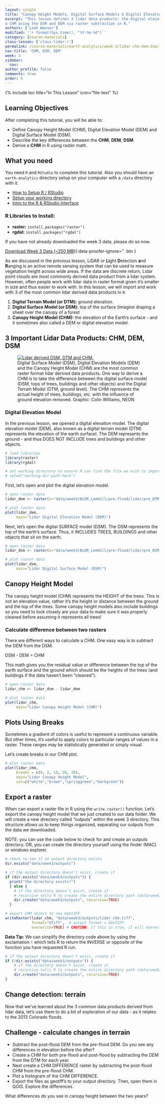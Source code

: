 ```yaml
---
layout: single
title: "Canopy Height Models, Digital Surface Models & Digital Elevation Models - Work With LiDAR Data in R"
excerpt: "This lesson defines 3 lidar data products: the digital elevation model (DEM), the digital surface model (DSM) and the canopy height model (CHM). We will also create
a CHM using the DSM and DEM via raster subtraction in R."
authors: ['Leah Wasser']
modified: '`r format(Sys.time(), "%Y-%m-%d")`'
category: [course-materials]
class-lesson: ['class-lidar-r']
permalink: /course-materials/earth-analytics/week-3/lidar-chm-dem-dsm/
nav-title: 'CHM, DSM, DEM'
week: 3
sidebar:
  nav:
author_profile: false
comments: true
order: 5
---
```


{% include toc title="In This Lesson" icon="file-text" %}

<div class='notice--success' markdown="1">

## <i class="fa fa-graduation-cap" aria-hidden="true"></i> Learning Objectives

After completing this tutorial, you will be able to:

* Define Canopy Height Model (CHM), Digital Elevation Model (DEM) and Digital Surface Model (DSM).
* Describe the key differences between the **CHM**, **DEM**, **DSM**.
* Derive a **CHM** in R using raster math.

## <i class="fa fa-check-square-o fa-2" aria-hidden="true"></i> What you need

You need `R` and `RStudio` to complete this tutorial. Also you should have
an `earth-analytics` directory setup on your computer with a `/data`
directory with it.

* [How to Setup R / RStudio](/course-materials/earth-analytics/week-1/setup-r-rstudio/)
* [Setup your working directory](/course-materials/earth-analytics/week-1/setup-working-directory/)
* [Intro to the R & RStudio Interface](/course-materials/earth-analytics/week-1/intro-to-r-and-rstudio)

### R Libraries to Install:

* **raster:** `install.packages("raster")`
* **rgdal:** `install.packages("rgdal")`

If you have not already downloaded the week 3 data, please do so now.

[<i class="fa fa-download" aria-hidden="true"></i> Download Week 3 Data (~250 MB)](https://ndownloader.figshare.com/files/7446715){:data-proofer-ignore='' .btn }

</div>

As we discussed in the previous lesson, LiDAR or **Li**ght **D**etection **a**nd
**R**anging is an active remote sensing system that can be used to measure
vegetation height across wide areas. If the data are discrete return, Lidar point
clouds are most commonly derived data product from a lidar system. However, often
people work with lidar data in raster format given it's smaller in size and
thus easier to work with. In this lesson, we will import and work with
3 of the most common lidar derived data products in `R`:

1. **Digital Terrain Model (or DTM):** ground elevation.
2. **Digital Surface Model (or DSM):** top of the surface (imagine draping a sheet over the canopy of a forest
3. **Canopy Height Model (CHM):** the elevation of the Earth's surface - and it sometimes also called a DEM or digital elevation model.

## 3 Important Lidar Data Products: CHM, DEM, DSM

<figure>
   <a href="{{ site.url }}/images/course-materials/earth-analytics/week-3/lidarTree-height.png">
   <img src="{{ site.url }}/images/course-materials/earth-analytics/week-3/lidarTree-height.png" alt="Lidar derived DSM, DTM and CHM."></a>
   <figcaption>Digital Surface Model (DSM), Digital Elevation Models (DEM) and
   the Canopy Height Model (CHM) are the most common raster format lidar
   derived data products. One way to derive a CHM is to take
   the difference between the digital surface model (DSM, tops of trees, buildings
   and other objects) and the Digital Terrain Model (DTM, ground level). The CHM
   represents the actual height of trees, buildings, etc. with the influence of
   ground elevation removed. Graphic: Colin Williams, NEON
   </figcaption>
</figure>


### Digital Elevation Model
In the previous lesson, we opened a digital elevation model. The digital elevation
model (DEM), also known as a digital terrain model (DTM) represents the elevation
of the earth surfacel. The DEM represents the ground - and thus DOES NOT INCLUDE
trees and buildings and other objects.

```r
# load libraries
library(raster)
library(rgdal)

# set working directory to ensure R can find the file we wish to import
# setwd("working-dir-path-here")
```

First, let's open and plot the digital elevation model.

```r
# open raster data
lidar_dem <- raster(x="data/week3/BLDR_LeeHill/pre-flood/lidar/pre_DTM.tif")

# plot raster data
plot(lidar_dem,
     main="Lidar Digital Elevation Model (DEM)")

```

Next, let's open the digital SURFACE model (DSM). The DSM represents the top of
the earth's surface. Thus, it INCLUDES TREES, BUILDINGS and other objects that
sit on the earth.

```r
# open raster data
lidar_dsm <- raster(x="data/week3/BLDR_LeeHill/pre-flood/lidar/pre_DSM.tif")

# plot raster data
plot(lidar_dsm,
     main="Lidar Digital Surface Model (DSM)")
```

## Canopy Height Model

The canopy height model (CHM) represents the HEIGHT of the trees. This is not
an elevation value, rather it's the height or distance between the ground and the top of the
trees. Some canopy height models also include buildings so you need to look closely
are your data to make sure it was properly cleaned before assuming it represents
all trees!

### Calculate difference between two rasters

There are different ways to calculate a CHM. One easy way is to subtract the
DEM from the DSM.

DSM - DEM = CHM

This math gives you the residual value or difference between the top of the
earth surface and the ground which should be the heights of the trees (and buildings
if the data haven't been "cleaned").

```r
# open raster data
lidar_chm <- lidar_dsm - lidar_dem

# plot raster data
plot(lidar_chm,
     main="Lidar Canopy Height Model (CHM)")
```

## Plots Using Breaks

Sometimes a gradient of colors is useful to represent a continuous variable.
But other times, it's useful to apply colors to particular ranges of values
in a raster. These ranges may be statistically generated or simply visual.

Let's create breaks in our CHM plot.


```r
# plot raster data
plot(lidar_chm,
     breaks = c(0, 2, 10, 20, 30),
     main="Lidar Canopy Height Model",
     col=c("white","brown","springgreen","darkgreen"))

```

## Export a raster

When can export a raster file in R using the `write.raster()` function. Let's
export the canopy height model that we just created to our data folder. We will
create a new directory called "outputs" within the week 3 directory. This structure
allows us to keep things organized, separating our outputs from the data we downloaded.

NOTE: you can use the code below to check for and create an outputs directory.
OR, you can create the directory yourself using the finder (MAC) or windows
explorer.


```r
# check to see if an output directory exists
dir.exists("data/week3/outputs")

# if the output directory doesn't exist, create it
if (dir.exists("data/week3/outputs")) {
  print("the directory exists!")
  } else {
    # if the directory doesn't exist, create it
    # recursive tells R to create the entire directory path (data/week3/outputs)
    dir.create("data/week3/outputs", recursive=TRUE)
  }

# export CHM object to new GeotIFF
writeRaster(lidar_chm, "data/week3/outputs/lidar_chm.tiff",
            format="GTiff",  # output format = GeoTIFF
            overwrite=TRUE) # CAUTION: if this is true, it will overwrite an existing file


```

<div class="notice" markdown="1">
<i fa fa-star></i>**Data Tip:**
We can simplify the directory code above by using the exclamation `!` which tells
R to return the INVERSE or opposite of the function you have requested R run.

```r
# if the output directory doesn't exist, create it
if (!dir.exists("data/week3/outputs")) {
    # if the directory doesn't exist, create it
    # recursive tells R to create the entire directory path (data/week3/outputs)
    dir.create("data/week3/outputs", recursive=TRUE)
}
```
</div>


## Change detection: terrain

Now that we've learned about the 3 common data products derived from lidar data,
let's use them to do a bit of exploration of our data - as it relates to the 2013
Colorado floods.

<div class="notice--warning" markdown="1">

## <i class="fa fa-pencil-square-o" aria-hidden="true"></i> Challenge - calculate changes in terrain

* Subtract the post-flood DEM from the pre-flood DEM. Do you see any differences in
elevation before the after?
* Create a CHM for both pre-flood and post-flood by subtracting the DEM from the DTM for each year.
* Next create a CHM DIFFERENCE raster by subtracting the post-flood CHM from the pre-flood CHM.
* Plot a histogram of the CHM DIFFERENCE.
* Export the files as geotiff's to your output directory. Then, open them in QGIS. Explore the differences.

What differences do you see in canopy height between the two years?

</div>

